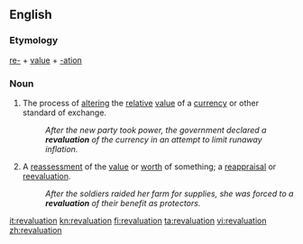 ==English==

===Etymology===
[[re-]] + [[value]] + [[-ation]]

===Noun===
{{en-noun}}

# The process of [[alter]]ing the [[relative]] [[value]] of a [[currency]] or other standard of exchange.
#:''After the new party took power, the government declared a '''revaluation''' of the currency in an attempt to limit runaway inflation.''
# A [[reassessment]] of the [[value]] or [[worth]] of something; a [[reappraisal]] or [[reevaluation]].
#:''After the soldiers raided her farm for supplies, she was forced to a '''revaluation''' of their benefit as protectors.''

[[it:revaluation]]
[[kn:revaluation]]
[[fi:revaluation]]
[[ta:revaluation]]
[[vi:revaluation]]
[[zh:revaluation]]